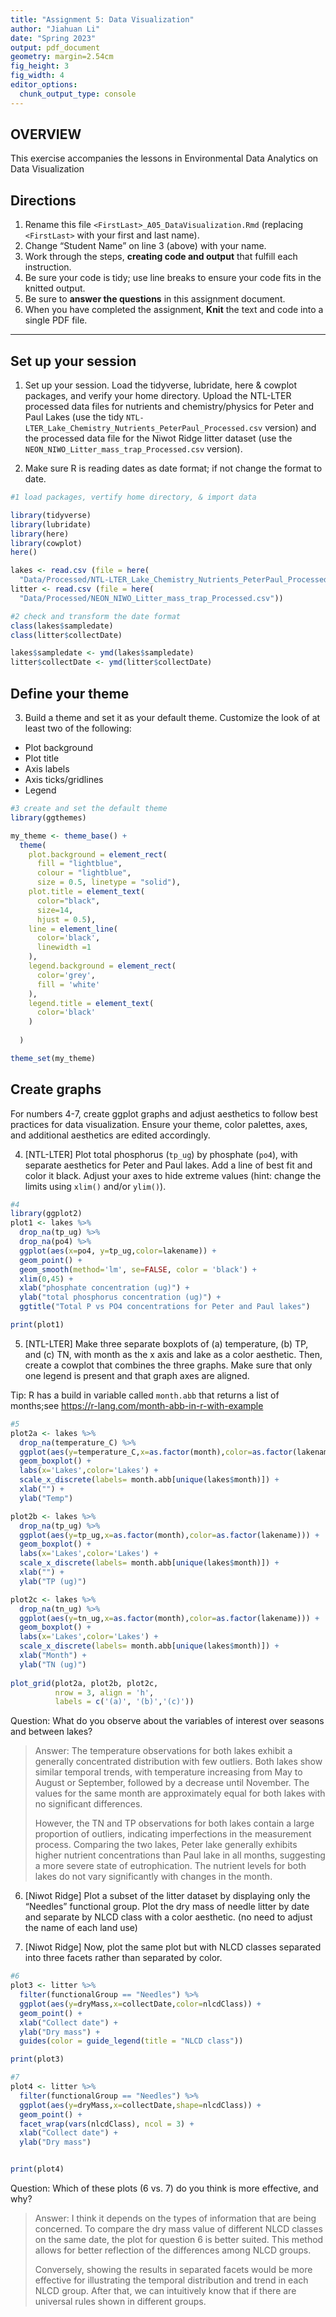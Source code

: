 ```yaml
---
title: "Assignment 5: Data Visualization"
author: "Jiahuan Li"
date: "Spring 2023"
output: pdf_document
geometry: margin=2.54cm
fig_height: 3
fig_width: 4
editor_options: 
  chunk_output_type: console
---
```


## OVERVIEW

This exercise accompanies the lessons in Environmental Data Analytics on Data Visualization

## Directions

1.  Rename this file `<FirstLast>_A05_DataVisualization.Rmd` (replacing `<FirstLast>` with your first and last name).
2.  Change "Student Name" on line 3 (above) with your name.
3.  Work through the steps, **creating code and output** that fulfill each instruction.
4.  Be sure your code is tidy; use line breaks to ensure your code fits in the knitted output.
5.  Be sure to **answer the questions** in this assignment document.
6.  When you have completed the assignment, **Knit** the text and code into a single PDF file.

------------------------------------------------------------------------

## Set up your session

1.  Set up your session. Load the tidyverse, lubridate, here & cowplot packages, and verify your home directory. Upload the NTL-LTER processed data files for nutrients and chemistry/physics for Peter and Paul Lakes (use the tidy `NTL-LTER_Lake_Chemistry_Nutrients_PeterPaul_Processed.csv` version) and the processed data file for the Niwot Ridge litter dataset (use the `NEON_NIWO_Litter_mass_trap_Processed.csv` version).

2.  Make sure R is reading dates as date format; if not change the format to date.

```r
#1 load packages, vertify home directory, & import data

library(tidyverse)
library(lubridate)
library(here)
library(cowplot)
here()

lakes <- read.csv (file = here(
  "Data/Processed/NTL-LTER_Lake_Chemistry_Nutrients_PeterPaul_Processed.csv"))
litter <- read.csv (file = here(
  "Data/Processed/NEON_NIWO_Litter_mass_trap_Processed.csv"))

#2 check and transform the date format
class(lakes$sampledate)
class(litter$collectDate)

lakes$sampledate <- ymd(lakes$sampledate)
litter$collectDate <- ymd(litter$collectDate)
```

## Define your theme

3.  Build a theme and set it as your default theme. Customize the look of at least two of the following:

-   Plot background
-   Plot title
-   Axis labels
-   Axis ticks/gridlines
-   Legend

```r
#3 create and set the default theme
library(ggthemes)

my_theme <- theme_base() + 
  theme(
    plot.background = element_rect(
      fill = "lightblue",
      colour = "lightblue",
      size = 0.5, linetype = "solid"),
    plot.title = element_text(
      color="black", 
      size=14,
      hjust = 0.5),
    line = element_line(
      color='black',
      linewidth =1
    ),
    legend.background = element_rect(
      color='grey',
      fill = 'white'
    ),
    legend.title = element_text(
      color='black'
    )
    
  )

theme_set(my_theme)
```

## Create graphs

For numbers 4-7, create ggplot graphs and adjust aesthetics to follow best practices for data visualization. Ensure your theme, color palettes, axes, and additional aesthetics are edited accordingly.

4.  [NTL-LTER] Plot total phosphorus (`tp_ug`) by phosphate (`po4`), with separate aesthetics for Peter and Paul lakes. Add a line of best fit and color it black. Adjust your axes to hide extreme values (hint: change the limits using `xlim()` and/or `ylim()`).

```r
#4 
library(ggplot2)
plot1 <- lakes %>%
  drop_na(tp_ug) %>%
  drop_na(po4) %>%
  ggplot(aes(x=po4, y=tp_ug,color=lakename)) + 
  geom_point() +
  geom_smooth(method='lm', se=FALSE, color = 'black') +
  xlim(0,45) +
  xlab("phosphate concentration (ug)") +
  ylab("total phosphorus concentration (ug)") +
  ggtitle("Total P vs PO4 concentrations for Peter and Paul lakes")

print(plot1)
```

5.  [NTL-LTER] Make three separate boxplots of (a) temperature, (b) TP, and (c) TN, with month as the x axis and lake as a color aesthetic. Then, create a cowplot that combines the three graphs. Make sure that only one legend is present and that graph axes are aligned.

Tip: R has a build in variable called `month.abb` that returns a list of months;see <https://r-lang.com/month-abb-in-r-with-example>

```r
#5 
plot2a <- lakes %>%
  drop_na(temperature_C) %>%
  ggplot(aes(y=temperature_C,x=as.factor(month),color=as.factor(lakename))) + 
  geom_boxplot() +
  labs(x='Lakes',color='Lakes') +
  scale_x_discrete(labels= month.abb[unique(lakes$month)]) +
  xlab("") +
  ylab("Temp")

plot2b <- lakes %>%
  drop_na(tp_ug) %>%
  ggplot(aes(y=tp_ug,x=as.factor(month),color=as.factor(lakename))) + 
  geom_boxplot() +
  labs(x='Lakes',color='Lakes') +
  scale_x_discrete(labels= month.abb[unique(lakes$month)]) +
  xlab("") +
  ylab("TP (ug)")

plot2c <- lakes %>%
  drop_na(tn_ug) %>%
  ggplot(aes(y=tn_ug,x=as.factor(month),color=as.factor(lakename))) + 
  geom_boxplot() +
  labs(x='Lakes',color='Lakes') +
  scale_x_discrete(labels= month.abb[unique(lakes$month)]) +
  xlab("Month") +
  ylab("TN (ug)")
  
plot_grid(plot2a, plot2b, plot2c, 
          nrow = 3, align = 'h', 
          labels = c('(a)', '(b)','(c)'))
```

Question: What do you observe about the variables of interest over seasons and between lakes?

> Answer: The temperature observations for both lakes exhibit a generally concentrated distribution with few outliers. Both lakes show similar temporal trends, with temperature increasing from May to August or September, followed by a decrease until November. The values for the same month are approximately equal for both lakes with no significant differences.
>
> However, the TN and TP observations for both lakes contain a large proportion of outliers, indicating imperfections in the measurement process. Comparing the two lakes, Peter lake generally exhibits higher nutrient concentrations than Paul lake in all months, suggesting a more severe state of eutrophication. The nutrient levels for both lakes do not vary significantly with changes in the month.

6.  [Niwot Ridge] Plot a subset of the litter dataset by displaying only the "Needles" functional group. Plot the dry mass of needle litter by date and separate by NLCD class with a color aesthetic. (no need to adjust the name of each land use)

7.  [Niwot Ridge] Now, plot the same plot but with NLCD classes separated into three facets rather than separated by color.

```r
#6
plot3 <- litter %>%
  filter(functionalGroup == "Needles") %>%
  ggplot(aes(y=dryMass,x=collectDate,color=nlcdClass)) +
  geom_point() + 
  xlab("Collect date") +
  ylab("Dry mass") +
  guides(color = guide_legend(title = "NLCD class"))

print(plot3)

#7
plot4 <- litter %>%
  filter(functionalGroup == "Needles") %>%
  ggplot(aes(y=dryMass,x=collectDate,shape=nlcdClass)) +
  geom_point() +
  facet_wrap(vars(nlcdClass), ncol = 3) +
  xlab("Collect date") +
  ylab("Dry mass")


print(plot4)
```

Question: Which of these plots (6 vs. 7) do you think is more effective, and why?

> Answer: I think it depends on the types of information that are being concerned. To compare the dry mass value of different NLCD classes on the same date, the plot for question 6 is better suited. This method allows for better reflection of the differences among NLCD groups.
>
> Conversely, showing the results in separated facets would be more effective for illustrating the temporal distribution and trend in each NLCD group. After that, we can intuitively know that if there are universal rules shown in different groups.
